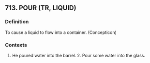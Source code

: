 ## 713. POUR (TR, LIQUID)
### Definition
To cause a liquid to flow into a container. (Concepticon)

### Contexts
1. He poured water into the barrel. 2. Pour some water into the glass.

